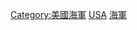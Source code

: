 {{template category|topic=[[美國海軍|美國海軍]]}}
[[Category:美國海軍|Category:美國海軍]]
[[Category:海軍模板|USA]]
[[Category:美国军事模板|海軍]]